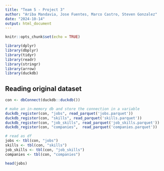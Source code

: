 ```yaml
---
title: "Team 5 - Project 3"
author: "Ariba Mandavia, Jose Fuentes, Marco Castro, Steven Gonzalez"
date: "2024-10-14"
output: html_document
---
```

  
```r
knitr::opts_chunk$set(echo = TRUE)

library(dplyr)
library(dbplyr)
library(tidyr)
library(readr)
library(stringr)
library(arrow)
library(duckdb)

```

## Reading original dataset

```r

con <- dbConnect(duckdb::duckdb())

# make an in-memory db and store the connection in a variable
duckdb_register(con, "jobs", read_parquet('jobs.parquet'))
duckdb_register(con, "skills", read_parquet('skills.parquet'))
duckdb_register(con, "job_skills", read_parquet('job_skills.parquet'))
duckdb_register(con, "companies",  read_parquet('companies.parquet'))

# read as df
jobs <- tbl(con, "jobs")
skills <- tbl(con, "skills")
job_skills <- tbl(con, "job_skills")
companies <- tbl(con, "companies")

head(jobs)
```


